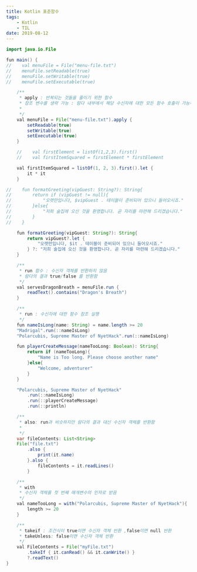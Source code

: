 ```yaml
---
title: Kotlin 표준함수
tags: 
    - Kotlin
    - TIL
date: 2019-08-12
---
```



```java
import java.io.File

fun main() {
//    val menuFile = File("menu-file.txt")
//    menuFile.setReadable(true)
//    menuFile.setWritable(true)
//    menuFile.setExecutable(true)

    /**
     * apply : 반복되는 것들을 줄이기 위한 함수
     * 참조 변수를 생략 가능 : 람다 내부에서 해당 수신자에 대한 모든 함수 호출이 가능하도록 apply가 사용범위를 설정해줌
     *
     */
    val menuFile = File("menu-file.txt").apply {
        setReadable(true)
        setWritable(true)
        setExecutable(true)
    }

    //    val firstElement = listOf(1,2,3).first()
    //    val firstItemSquared = firstElement * firstElement

    val firstItemSquared = listOf(1, 2, 3).first().let {
        it * it
    }

//    fun formatGreeting(vipGuest: String?): String{
//        return if (vipGuest != null){
//            "오랫만입니다, $vipGuest . 테이블이 준비되어 있으니 들어오시죠."
//        }else{
//            "저희 술집에 오신 것을 환영합니다. 곧 자리를 마련해 드리겠습니다."
//        }
//    }

    fun formatGreeting(vipGuest: String?): String{
        return vipGuest?.let {
            "오랫만입니다, $it . 테이블이 준비되어 있으니 들어오시죠."
        } ?: "저희 술집에 오신 것을 환영합니다. 곧 자리를 마련해 드리겠습니다."
    }

    /**
     * run 함수 : 수신자 객체를 반환하지 않음
     * 람다의 결과 true/false 를 반환함
     */
    val servesDragonBreath = menuFile.run {
        readText().contains("Dragon's Breath")
    }

    /**
     * run : 수신자에 대한 함수 참조 실행
     */
    fun nameIsLong(name: String) = name.length >= 20
    "Madrigal".run(::nameIsLong)
    "Polarcubis, Supreme Master of NyetHack".run(::nameIsLong)

    fun playerCreateMessage(nameTooLong: Boolean): String{
        return if (nameTooLong){
            "Name is Too long. Please choose another name"
        }else{
            "Welcome, adventurer"
        }
    }

    "Polarcubis, Supreme Master of NyetHack"
        .run(::nameIsLong)
        .run(::playerCreateMessage)
        .run(::println)

    /**
     * also: run과 비슷하지만 람다의 결과 대신 수신자 객체를 반환함
     *
     */
    var fileContents: List<String>
    File("file.txt")
        .also {
            print(it.name)
        }.also {
            fileContents = it.readLines()
        }

    /**
     * with
     * 수신자 객체를 첫 번째 매개변수의 인자로 받음
     */
    val nameTooLong = with("Polarcubis, Supreme Master of NyetHack"){
        length >= 20
    }

    /**
     * takeif : 조건식이 true이면 수신자 객체 반환 ,false이면 null 반환
     * takeUnless: false이면 수신자 객체 반환 
     */
    val FileContents = File("myFile.txt")
        .takeIf { it.canRead() && it.canWrite() }
        ?.readText()
}

```
